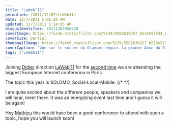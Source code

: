 ```yaml
---
title: "LeWeb’11"
permalink: /2011/12/07/LeWeb11/
date: 12/7/2011 5:06:20 AM
updated: 12/7/2011 5:14:05 AM
disqusIdentifier: 20111207050620
coverImage: https://farm6.staticflickr.com/5139/5502636257_0513e57534_b.jpg
coverSize: partial
thumbnailImage: https://farm6.staticflickr.com/5139/5502636257_0513e57534_q.jpg
coverCaption: "Vue sur le rocher du Diamant depuis la grande Anse du Diamant, Le Diamant, Martinique"
tags: ["LeWeb11"]
---
```

Joining [Didier](http://didierbeck.com/) direction [LeWeb’11](http://leweb.net/) for the [second time](http://www.laurentkempe.com/post/Le-Web-3-in-Paris.aspx) we are attending the biggest European Internet conference in Paris.

The topic this year is SOLOMO, Social-Local-Mobile.
{/* <!-- more --> */}

I am quite excited about the different people, speakers and companies we will hear, meet there. It was an energizing event last time and I guess it will be again!

Hey [Mathieu](http://myaustraliantrip.blogspot.com/) this would have been a good conference to attend with such a topic, hope you will launch soon!
